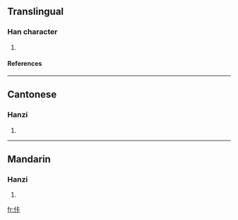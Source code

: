 ==Translingual==
===Han character===
{{Han char|rn=9|rad=人|as=05|sn=7|four=2123<sub>1</sub>|canj=人卜一卜 (OYMY)}}
# {{defn|Han|sort=人05}}
====References====
{{Han ref|kx=0100.021|hdz=10131.080|uh=4F67|ud=20327|bh=CA61|bd=51809}}
----
==Cantonese==
===Hanzi===
{{yue-hanzi|jyut=|y=ka2}}
# {{defn|Cantonese}}
----
==Mandarin==
===Hanzi===
{{cmn-hanzi|pin=[[kǎ]] (ka3)|wg=k'a<sup>3</sup>}}
# {{defn|Mandarin}}

[[fr:佧]]